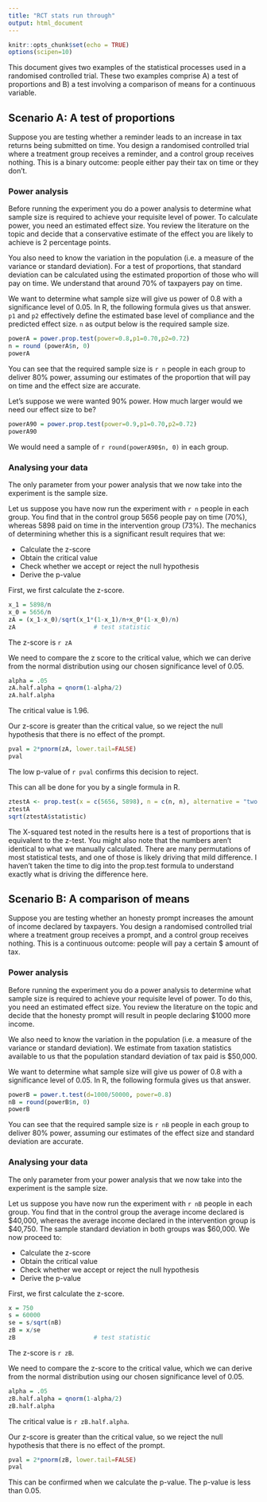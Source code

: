 ```yaml
---
title: "RCT stats run through"
output: html_document
---
```


```r
knitr::opts_chunk$set(echo = TRUE)
options(scipen=10)
```

This document gives two examples of the statistical processes used in a randomised controlled trial. These two examples comprise A) a test of proportions and B) a test involving a comparison of means for a continuous variable.

## Scenario A: A test of proportions

Suppose you are testing whether a reminder leads to an increase in tax returns being submitted on time. You design a randomised controlled trial where a treatment group receives a reminder, and a control group receives nothing. This is a binary outcome: people either pay their tax on time or they don't.

### Power analysis

Before running the experiment you do a power analysis to determine what sample size is required to achieve your requisite level of power. To calculate power, you need an estimated effect size. You review the literature on the topic and decide that a conservative estimate of the effect you are likely to achieve is 2 percentage points.

You also need to know the variation in the population (i.e. a measure of the variance or standard deviation). For a test of proportions, that standard deviation can be calculated using the estimated proportion of those who will pay on time. We understand that around 70% of taxpayers pay on time.

We want to determine what sample size will give us power of 0.8 with a significance level of 0.05. In R, the following formula gives us that answer. `p1` and `p2` effectively define the estimated base level of compliance and the predicted effect size. `n` as output below is the required sample size.

```r
powerA = power.prop.test(power=0.8,p1=0.70,p2=0.72)
n = round (powerA$n, 0)
powerA
```

You can see that the required sample size is `r n` people in each group to deliver 80% power, assuming our estimates of the proportion that will pay on time and the effect size are accurate.

Let's suppose we were wanted 90% power. How much larger would we need our effect size to be?

```r
powerA90 = power.prop.test(power=0.9,p1=0.70,p2=0.72)
powerA90
```

We would need a sample of `r round(powerA90$n, 0)` in each group.

### Analysing your data

The only parameter from your power analysis that we now take into the experiment is the sample size.

Let us suppose you have now run the experiment with `r n` people in each group. You find that in the control group 5656 people pay on time (70%), whereas 5898 paid on time in the intervention group (73%). The mechanics of determining whether this is a significant result requires that we:

-   Calculate the z-score
-   Obtain the critical value
-   Check whether we accept or reject the null hypothesis
-   Derive the p-value

First, we first calculate the z-score.

```r
x_1 = 5898/n
x_0 = 5656/n
zA = (x_1-x_0)/sqrt(x_1*(1-x_1)/n+x_0*(1-x_0)/n) 
zA                      # test statistic 
```
The z-score is `r zA`

We need to compare the z score to the critical value, which we can derive from the normal distribution using our chosen significance level of 0.05.

```r
alpha = .05
zA.half.alpha = qnorm(1-alpha/2)
zA.half.alpha
```
The critical value is 1.96.

Our z-score is greater than the critical value, so we reject the null hypothesis that there is no effect of the prompt.

```r
pval = 2*pnorm(zA, lower.tail=FALSE)
pval
```
The low p-value of `r pval` confirms this decision to reject.

This can all be done for you by a single formula in R.

```r
ztestA <- prop.test(x = c(5656, 5898), n = c(n, n), alternative = "two.sided", correct=FALSE)
ztestA
sqrt(ztestA$statistic)
```

The X-squared test noted in the results here is a test of proportions that is equivalent to the z-test. You might also note that the numbers aren't identical to what we manually calculated. There are many permutations of most statistical tests, and one of those is likely driving that mild difference. I haven't taken the time to dig into the prop.test formula to understand exactly what is driving the difference here.

## Scenario B: A comparison of means

Suppose you are testing whether an honesty prompt increases the amount of income declared by taxpayers. You design a randomised controlled trial where a treatment group receives a prompt, and a control group receives nothing. This is a continuous outcome: people will pay a certain \$ amount of tax.

### Power analysis

Before running the experiment you do a power analysis to determine what sample size is required to achieve your requisite level of power. To do this, you need an estimated effect size. You review the literature on the topic and decide that the honesty prompt will result in people declaring \$1000 more income.

We also need to know the variation in the population (i.e. a measure of the variance or standard deviation). We estimate from taxation statistics available to us that the population standard deviation of tax paid is \$50,000.

We want to determine what sample size will give us power of 0.8 with a significance level of 0.05. In R, the following formula gives us that answer.

```r
powerB = power.t.test(d=1000/50000, power=0.8)
nB = round(powerB$n, 0)
powerB
```
You can see that the required sample size is `r nB` people in each group to deliver 80% power, assuming our estimates of the effect size and standard deviation are accurate.

### Analysing your data

The only parameter from your power analysis that we now take into the experiment is the sample size.

Let us suppose you have now run the experiment with `r nB` people in each group. You find that in the control group the average income declared is \$40,000, whereas the average income declared in the intervention group is \$40,750. The sample standard deviation in both groups was \$60,000. We now proceed to:

-   Calculate the z-score
-   Obtain the critical value
-   Check whether we accept or reject the null hypothesis
-   Derive the p-value

First, we first calculate the z-score.

```r
x = 750
s = 60000
se = s/sqrt(nB)
zB = x/se 
zB                      # test statistic 
```
The z-score is `r zB`.

We need to compare the z-score to the critical value, which we can derive from the normal distribution using our chosen significance level of 0.05.

```r
alpha = .05
zB.half.alpha = qnorm(1-alpha/2)
zB.half.alpha
```
The critical value is `r zB.half.alpha`.

Our z-score is greater than the critical value, so we reject the null hypothesis that there is no effect of the prompt.

```r
pval = 2*pnorm(zB, lower.tail=FALSE)
pval
```
This can be confirmed when we calculate the p-value. The p-value is less than 0.05.
